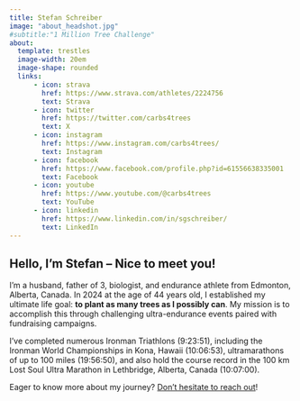 ```yaml
---
title: Stefan Schreiber
image: "about_headshot.jpg"
#subtitle:"1 Million Tree Challenge"
about:
  template: trestles
  image-width: 20em
  image-shape: rounded
  links: 
      - icon: strava
        href: https://www.strava.com/athletes/2224756
        text: Strava
      - icon: twitter
        href: https://twitter.com/carbs4trees
        text: X
      - icon: instagram
        href: https://www.instagram.com/carbs4trees/
        text: Instagram
      - icon: facebook
        href: https://www.facebook.com/profile.php?id=61556638335001
        text: Facebook
      - icon: youtube
        href: https://www.youtube.com/@carbs4trees
        text: YouTube  
      - icon: linkedin
        href: https://www.linkedin.com/in/sgschreiber/
        text: LinkedIn
---
```


<!-- ![](images/envirostats_logo_transparent.png){fig-align="center" width="50%"} -->

## Hello, I'm Stefan – Nice to meet you!

I'm a husband, father of 3, biologist, and endurance athlete from Edmonton, Alberta, Canada. In 2024 at the age of 44 years old, I established my ultimate life goal: **to plant as many trees as I possibly can**. My mission is to accomplish this through challenging ultra-endurance events paired with fundraising campaigns. 

I've completed numerous Ironman Triathlons (9:23:51), including the Ironman World Championships in Kona, Hawaii (10:06:53), ultramarathons of up to 100 miles (19:56:50), and also hold the course record in the 100 km Lost Soul Ultra Marathon in Lethbridge, Alberta, Canada (10:07:00).

Eager to know more about my journey? [Don't hesitate to reach out](mailto:carbs4trees@gmail.com)!


<!-- ![](images/logo2.png){fig-align="center" width="45%"} -->
